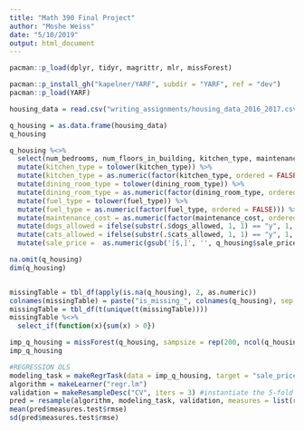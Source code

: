 ```yaml
---
title: "Math 390 Final Project"
author: "Moshe Weiss"
date: "5/10/2019"
output: html_document
---
```




```r
pacman::p_load(dplyr, tidyr, magrittr, mlr, missForest)

pacman::p_install_gh("kapelner/YARF", subdir = "YARF", ref = "dev")
pacman::p_load(YARF)

housing_data = read.csv("writing_assignments/housing_data_2016_2017.csv", stringsAsFactors = FALSE)

q_housing = as.data.frame(housing_data)
q_housing 

q_housing %<>%
  select(num_bedrooms, num_floors_in_building, kitchen_type, maintenance_cost, num_full_bathrooms, num_total_rooms, sq_footage, walk_score, dining_room_type, fuel_type, cats_allowed, dogs_allowed, sale_price) %>%
  mutate(kitchen_type = tolower(kitchen_type)) %>%
  mutate(kitchen_type = as.numeric(factor(kitchen_type, ordered = FALSE))) %>%
  mutate(dining_room_type = tolower(dining_room_type)) %>%
  mutate(dining_room_type = as.numeric(factor(dining_room_type, ordered = FALSE))) %>%
  mutate(fuel_type = tolower(fuel_type)) %>%
  mutate(fuel_type = as.numeric(factor(fuel_type, ordered = FALSE))) %>%
  mutate(maintenance_cost = as.numeric(factor(maintenance_cost, ordered = FALSE))) %>%
  mutate(dogs_allowed = ifelse(substr(.$dogs_allowed, 1, 1) == "y", 1, 0)) %>%
  mutate(cats_allowed = ifelse(substr(.$cats_allowed, 1, 1) == "y", 1, 0)) %>%
  mutate(sale_price =  as.numeric(gsub('[$,]', '', q_housing$sale_price))) 

na.omit(q_housing)
dim(q_housing)


missingTable = tbl_df(apply(is.na(q_housing), 2, as.numeric))
colnames(missingTable) = paste("is_missing_", colnames(q_housing), sep = "")
missingTable = tbl_df(t(unique(t(missingTable))))
missingTable %<>% 
  select_if(function(x){sum(x) > 0})

imp_q_housing = missForest(q_housing, sampsize = rep(200, ncol(q_housing)))$ximp
imp_q_housing

#REGRESSION OLS
modeling_task = makeRegrTask(data = imp_q_housing, target = "sale_price") 
algorithm = makeLearner("regr.lm")
validation = makeResampleDesc("CV", iters = 3) #instantiate the 5-fold CV
pred = resample(algorithm, modeling_task, validation, measures = list(rmse))
mean(pred$measures.test$rmse)
sd(pred$measures.test$rmse)
```


